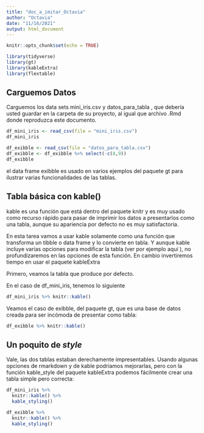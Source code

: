 ```yaml
---
title: "doc_a_imitar_Octavia"
author: "Octavia"
date: "11/16/2021"
output: html_document
---
```


```r
knitr::opts_chunk$set(echo = TRUE)
```

```r
library(tidyverse)
library(gt)
library(kableExtra)
library(flextable)
```

## Carguemos Datos

Carguemos los data sets mini_iris.csv y datos_para_tabla , que debería usted guardar en la carpeta de su proyecto, al igual que archivo .Rmd donde reproduzca este documento.

```r
df_mini_iris <- read_csv(file = "mini_iris.csv")
df_mini_iris 
```

```r
df_exibble <- read_csv(file = "datos_para_tabla.csv")
df_exibble <- df_exibble %>% select(-c(8,9))
df_exibble
```

el data frame exibble es usado en varios ejemplos del paquete gt para ilustrar varias funcionalidades de las tablas.

## Tabla básica con kable()

kable es una función que está dentro del paquete knitr y es muy usado como recurso rápido para pasar de imprimir los datos a presentarlos como una tabla, aunque su apariencia por defecto no es muy satisfactoria.

En esta tarea vamos a usar kable solamente como una función que transforma un tibble o data frame y lo convierte en tabla. Y aunque kable incluye varias opciones para modificar la tabla (ver por ejemplo aquí ), no profundizaremos en las opciones de esta función. En cambio invertiremos tiempo en usar el paquete kableExtra

Primero, veamos la tabla que produce por defecto.

En el caso de df_mini_iris, tenemos lo siguiente

```r
df_mini_iris %>% knitr::kable()  
```

Veamos el caso de exibble, del paquete gt, que es una base de datos creada para ser incómoda de presentar como tabla:

```r
df_exibble %>% knitr::kable()   
```

## Un poquito de *style*

Vale, las dos tablas estaban derechamente impresentables. Usando algunas opciones de rmarkdown y de kable podríamos mejorarlas, pero con la función kable_style del paquete kableExtra podemos fácilmente crear una tabla simple pero correcta:

```r
df_mini_iris %>%
  knitr::kable() %>% 
  kable_styling()
```

```r
df_exibble %>%
  knitr::kable() %>% 
  kable_styling()
```
